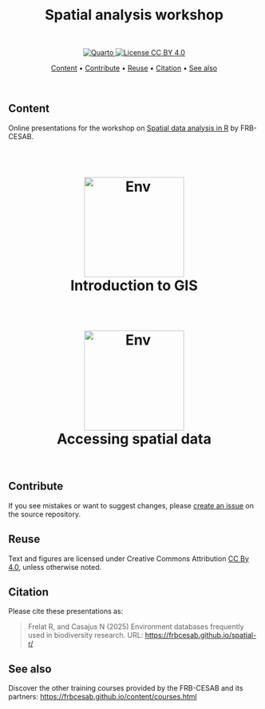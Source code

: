 <h1 align="center">
  <br>Spatial analysis workshop<br>
</h1>

<br>

<p align="center">
  <a href="https://quarto.org/">
    <img src="https://img.shields.io/badge/Made%20with-Quarto-blue.svg" alt="Quarto">
  </a>
  <a href="https://choosealicense.com/licenses/cc-by-4.0/">
    <img src="https://img.shields.io/badge/License-CC%20BY%204.0-green.svg" alt="License CC BY 4.0">
  </a>
</p>



<p align="center">
  <a href="#content">Content</a> •
  <a href="#contribute">Contribute</a> •
  <a href="#reuse">Reuse</a> •
  <a href="#citation">Citation</a> •
  <a href="#see-also">See also</a>
</p>

<br>


## Content

Online presentations for the workshop on [Spatial data analysis in R](https://frbcesab.github.io/spatial-r/) by FRB-CESAB.

<h1 align="center">
  <br>
  <a href="https://frbcesab.github.io/spatial-slides/intro-GIS.html"><img src="img/logo-dataenv-title.png" alt="Env" width="200"></a>
  <br>Introduction to GIS<br>
</h1>


<h1 align="center">
  <br>
  <a href="https://frbcesab.github.io/spatial-slides/data-GIS.html"><img src="img/logo-dataenv-title.png" alt="Env" width="200"></a>
  <br>Accessing spatial data<br>
</h1>


<br>

## Contribute

If you see mistakes or want to suggest changes, please [create an issue](https://frbcesab.github.io/spatial-slides/issues/new) on the source repository.


## Reuse

Text and figures are licensed under Creative Commons Attribution [CC By 4.0](https://creativecommons.org/licenses/by/4.0/), unless otherwise noted.


## Citation

Please cite these presentations as:

> Frelat R, and Casajus N (2025) Environment databases frequently used in biodiversity research. URL: <https://frbcesab.github.io/spatial-r/>  



## See also

Discover the other training courses provided by the FRB-CESAB and its partners: <https://frbcesab.github.io/content/courses.html>